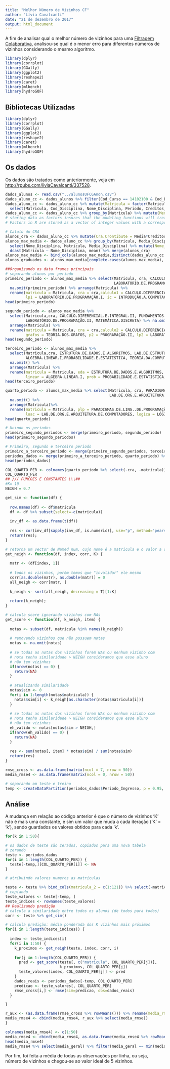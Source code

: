 ```yaml
---
title: "Melhor Número de Vizinhos CF"
author: "Lívia Cavalcanti"
date: "21 de dezembro de 2017"
output: html_document
---
```


A fim de analisar qual o melhor número de vizinhos para uma [Filtragem Colaborativa](http://rpubs.com/liviaCavalcanti/343618), analisou-se qual é o menor erro para diferentes números de vizinhos considerando o mesmo algoritmo.
```r
library(dplyr)
library(corrplot)
library(GGally)
library(ggplot2)
library(reshape2)
library(caret)
library(mlbench)
library(hydroGOF)
```

## Bibliotecas Utilizadas

```r
library(dplyr)
library(corrplot)
library(GGally)
library(ggplot2)
library(reshape2)
library(caret)
library(mlbench)
library(hydroGOF)
```


## Os dados
Os dados são tratados como anteriormente, veja em <http://rpubs.com/liviaCavalcanti/337528>.

```r
dados_alunos <- read.csv("../alunosUFCGAnon.csv") 
dados_aluno_cc <- dados_alunos %>% filter(Cod_Curso == 14102100 & Cod_Evasao == 0 & Tipo == "Obrigatória")
dados_aluno_cc <- dados_aluno_cc %>% mutate(Matricula = factor(Matricula)) %>% arrange(Matricula) %>% 
  select(Matricula, Cod_Disciplina, Nome_Disciplina, Periodo, Creditos, Media_Disciplina, Situacao, Periodo_Ingresso, Periodo_Relativo)
dados_aluno_cc <- dados_aluno_cc %>% group_by(Matricula) %>% mutate(Media = round(mean(Media_Disciplina), digits = 2)) %>% filter(!is.na(Media))
# storing data as factors insures that the modeling functions will treat such data correctly. 
# Factors in R are stored as a vector of integer values with a corresponding set of character values to use when the factor is displayed

# Calulo do CRA
alunos_cra <- dados_aluno_cc %>% mutate(Cra.Crontibute = Media*Creditos) %>% summarise(cra = sum(Cra.Crontibute)/sum(Creditos))
alunos_max_media <- dados_aluno_cc %>% group_by(Matricula, Media_Disciplina) %>% filter(Media_Disciplina == max(Media_Disciplina)) %>% ungroup() %>%
  select(Nome_Disciplina, Matricula, Media_Disciplina) %>% mutate(Nome_Disciplina = as.factor(gsub(" ", ".", Nome_Disciplina))) %>%
  dcast(Matricula ~ Nome_Disciplina, mean) %>% merge(alunos_cra)
alunos_max_media <- bind_cols(alunos_max_media,distinct(dados_aluno_cc %>% select(Matricula, Periodo_Ingresso))%>% select(Periodo_Ingresso)) %>% select(-Matricula1)
alunos_graduados <- alunos_max_media[complete.cases(alunos_max_media), ]

##Organizando os data frames principais
# separando alunos por periodo 
primeiro_periodo <- alunos_max_media %>% select(Matricula, cra, CALCULO.DIFERENCIAL.E.INTEGRAL.I, ÁLGEBRA.VETORIAL.E.GEOMETRIA.ANALÍTICA, PROGRAMAÇÃO.I, 
                                                LABORATÓRIO.DE.PROGRAMAÇÃO.I, INTRODUÇÃO.A.COMPUTAÇÃO, LEITURA.E.PRODUCAO.DE.TEXTOS, Periodo_Ingresso) %>%
  na.omit(primeiro_periodo) %>% arrange(Matricula) %>%
  rename(matricula = Matricula, cra = cra,calculo1 = CALCULO.DIFERENCIAL.E.INTEGRAL.I, vetorial = ÁLGEBRA.VETORIAL.E.GEOMETRIA.ANALÍTICA, p1 = PROGRAMAÇÃO.I,
         lp1 = LABORATÓRIO.DE.PROGRAMAÇÃO.I, ic = INTRODUÇÃO.A.COMPUTAÇÃO, lpt = LEITURA.E.PRODUCAO.DE.TEXTOS)
head(primeiro_periodo)

segundo_periodo <- alunos_max_media %>% 
  select(Matricula,cra, CALCULO.DIFERENCIAL.E.INTEGRAL.II, FUNDAMENTOS.DE.FÍSICA.CLÁSSICA, TEORIA.DOS.GRAFOS, PROGRAMAÇÃO.II,
         LABORATÓRIO.DE.PROGRAMAÇÃO.II, MATEMÁTICA.DISCRETA) %>% na.omit() %>% 
  arrange(Matricula) %>%
  rename(matricula = Matricula, cra = cra,calculo2 = CALCULO.DIFERENCIAL.E.INTEGRAL.II, classica = FUNDAMENTOS.DE.FÍSICA.CLÁSSICA,
         grafos = TEORIA.DOS.GRAFOS, p2 = PROGRAMAÇÃO.II, lp2 = LABORATÓRIO.DE.PROGRAMAÇÃO.II, discreta = MATEMÁTICA.DISCRETA)
head(segundo_periodo)

terceiro_periodo <- alunos_max_media %>%
  select(Matricula,cra, ESTRUTURA.DE.DADOS.E.ALGORITMOS, LAB.DE.ESTRUTURA.DE.DADOS.E.ALGORITMOS, FUNDAMENTOS.DE.FÍSICA.MODERNA, 
         ALGEBRA.LINEAR.I,PROBABILIDADE.E.ESTATISTICA, TEORIA.DA.COMPUTAÇÃO, GERÊNCIA.DA.INFORMAÇÃO) %>% 
  na.omit() %>% 
  arrange(Matricula) %>%
  rename(matricula = Matricula, eda = ESTRUTURA.DE.DADOS.E.ALGORITMOS, leda =  LAB.DE.ESTRUTURA.DE.DADOS.E.ALGORITMOS, moderna =  FUNDAMENTOS.DE.FÍSICA.MODERNA, 
         linear = ALGEBRA.LINEAR.I, prob = PROBABILIDADE.E.ESTATISTICA, tc = TEORIA.DA.COMPUTAÇÃO, gi = GERÊNCIA.DA.INFORMAÇÃO)
head(terceiro_periodo)

quarto_periodo <- alunos_max_media %>% select(Matricula, cra, PARADIGMAS.DE.LING..DE.PROGRAMAÇÃO, METODOS.ESTATISTICOS, ORG.E.ARQUITETURA.DE.COMPUTADORES.I, 
                                              LAB.DE.ORG.E.ARQUITETURA.DE.COMPUTADORES, LÓGICA.MATEMÁTICA, ENGENHARIA.DE.SOFTWARE.I, SISTEMAS.DE.INFORMAÇÃO.I) %>%
  na.omit() %>%
  arrange(Matricula)%>% 
  rename(matricula = Matricula, plp = PARADIGMAS.DE.LING..DE.PROGRAMAÇÃO, metodos = METODOS.ESTATISTICOS, oac = ORG.E.ARQUITETURA.DE.COMPUTADORES.I, 
         loac = LAB.DE.ORG.E.ARQUITETURA.DE.COMPUTADORES, logica = LÓGICA.MATEMÁTICA, es = ENGENHARIA.DE.SOFTWARE.I, si1 = SISTEMAS.DE.INFORMAÇÃO.I)
head(quarto_periodo)

# Unindo os periodos
primeiro_segundo_periodos <- merge(primeiro_periodo, segundo_periodo)
head(primeiro_segundo_periodos)

# Primeiro, segundo e terceiro periodo
primeiro_a_terceiro_periodo <- merge(primeiro_segundo_periodos, terceiro_periodo)
periodos_dados <- merge(primeiro_a_terceiro_periodo, quarto_periodo) %>% select(matricula, everything())
head(periodos_dados)

COL_QUARTO_PER <- colnames(quarto_periodo %>% select(-cra, -matricula))
COL_QUARTO_PER
## /// FUNCOES E CONSTANTES \\\##
#K= 10
NEIGH = 0.7

get_sim <- function(df) {
  
  row.names(df) <- df$matricula
  df <- df %>% subset(select=-c(matricula))
  
  inv_df <- as.data.frame(t(df))
  
  res <- cor(inv_df[sapply(inv_df, is.numeric)], use="p", method='pearson')
  return(res);
}

# retorna um vector de Named num, cujo nome é a matrícula e o valor a similaridade
get_neigh <- function(df, index, corr, K) {
  
  matr <- (df[index, 1])
  
  # todos os vizinhos, porém temos que "invalidar" ele mesmo
  corr[as.double(matr), as.double(matr)] = 0
  all_neigh <- corr[matr, ]
  
  k_neigh <- sort(all_neigh, decreasing = T)[1:K]
  
  return(k_neigh);
}

# calcula score ignorando vizinhos com NAs
get_score <- function(df, k_neigh, item) {
  
  notas <- subset(df, matricula %in% names(k_neigh))
  
  # removendo vizinhos que não possuem notas
  notas <- na.omit(notas) 
  
  # se todas as notas dos vizinhos forem NAs ou nenhum vizinho com
  # nota tenha similaridade > NEIGH consideramos que esse aluno
  # não tem vizinhos
  if(nrow(notas) == 0) {
    return(NA)
  }
  
  # atualizando similaridade
  notas$sim <- 0
  for(i in 1:length(notas$matricula)) {
    notas$sim[i] <- k_neigh[as.character(notas$matricula[i])] 
  }
  
  # se todas as notas dos vizinhos forem NAs ou nenhum vizinho com
  # nota tenha similaridade > NEIGH consideramos que esse aluno
  # não tem vizinhos
  eh_valido <- notas[notas$sim > NEIGH,]
  if(nrow(eh_valido) == 0) {
    return(NA)
  }
  
  res <- sum(notas[, item] * notas$sim) / sum(notas$sim)
  return(res)
}

rmse_cross <- as.data.frame(matrix(ncol = 7, nrow = 50))
media_rmse4 <- as.data.frame(matrix(ncol = 0, nrow = 50))

# separando em teste e treino
temp <- createDataPartition(periodos_dados$Periodo_Ingresso, p = 0.95, list = F)

```

## Análise

A mudança em relação ao código anterior é que o número de vizinhos 'K' não é mais uma constante, e sim um valor que muda a cada iteração ('K' = 'k'), sendo guardados os valores obtidos para cada 'k'.
```r
for(k in 1:50){

# os dados de teste são zerados, copiados para uma nova tabela
# zerando
teste <- periodos_dados
for(i in 1:length(COL_QUARTO_PER)) {
  teste[-temp,][COL_QUARTO_PER[i]] <- NA
}

# atribuindo valores numeros as matriculas

teste <- teste %>% bind_cols(matricula_2 = c(1:121)) %>% select(-matricula) %>% select(matricula_2, everything()) %>% rename(matricula = matricula_2)
# copiando
teste_valores <- teste[-temp, ]
teste_indices <- rownames(teste_valores)
## Realizando predição
# calcula a similaridade entre todos os alunos (de todos para todos) 
corr <- teste %>% get_sim()

# calcula predição: média ponderada dos K vizinhos mais próximos
for(i in 1:length(teste_indices)) {
  
  index <- teste_indices[i]
  for(i in 1:50) {
    k_proximos <- get_neigh(teste, index, corr, i)
    
    for(j in 1:length(COL_QUARTO_PER)) {
      pred <- get_score(teste[, c("matricula", COL_QUARTO_PER[j])],
                        k_proximos, COL_QUARTO_PER[j])
      teste_valores[index, COL_QUARTO_PER[j]] <- pred
    }
    dados_reais <- periodos_dados[-temp, COL_QUARTO_PER]
    predicao <- teste_valores[, COL_QUARTO_PER]
    rmse_cross[i,] <- rmse(sim=predicao, obs=dados_reais)
  }

}

r_aux <- (as.data.frame(rmse_cross %>% rowMeans())) %>% rename(media_rmse = `rmse_cross %>% rowMeans()`)
media_rmse4 <- cbind(media_rmse4, r_aux %>% select(media_rmse))
}

colnames(media_rmse4) <- c(1:50)
media_rmse4 <- cbind(media_rmse4, as.data.frame(media_rmse4 %>% rowMeans())) %>% rename(media_geral = `media_rmse4 %>% rowMeans()`)
head(media_rmse4)
media_rmse4 %>% select(media_geral) %>% filter(media_geral == min(media_geral))
```

Por fim, foi feita a média de todas as observações por linha, ou seja, número de vizinhos e chegou-se ao valor ideal de 5 vizinhos.